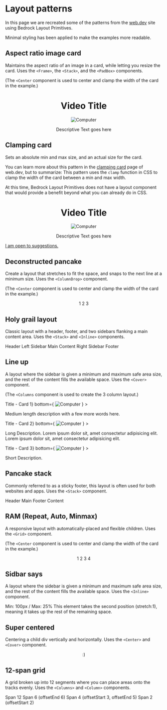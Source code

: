 
<Meta title="Examples/web.dev" />

# Layout patterns

In this page we are recreated some of the patterns from the [web.dev](https://web.dev/patterns/layout) site using Bedrock Layout Primitives.

Minimal styling has been applied to make the examples more readable.

## Aspect ratio image card

Maintains the aspect ratio of an image in a card, while letting you resize the card. Uses the `<Frame>`, the `<Stack>`, and the `<PadBox>` components.

(The `<Center` component is used to center and clamp the width of the card in the example.)

<Canvas withToolbar withSource="open">
  <Story name="Aspect ratio image card">
    <Center maxWidth="25rem">
      <PadBox
        as={Stack}
        gutter="lg"
        padding="xl"
        style={{ border: "1px solid black" }}
      >
        <h1>Video Title</h1>
        <Frame ratio={[16, 9]}>
          <img src={jacketPic} alt="Computer" />
        </Frame>
        <p>Descriptive Text goes here</p>
      </PadBox>
    </Center>
  </Story>
</Canvas>

## Clamping card

Sets an absolute min and max size, and an actual size for the card.

You can learn more about this pattern in the [clamping card](https://web.dev/layout/clamping-card) page of web.dev, but to summarize: This pattern uses the `clamp` function in CSS to clamp the width of the card between a min and max width.

At this time, Bedrock Layout Primitives does not have a layout component that would provide a benefit beyond what you can already do in CSS.

<Canvas withToolbar withSource="open">
  <Story name="Clamping card">
    <Center centerChildren>
      <PadBox
        as={Stack}
        gutter="lg"
        padding="xl"
        style={{ border: "1px solid black", width: "clamp(23ch, 60%, 46ch)" }}
      >
        <h1>Video Title</h1>
        <Frame ratio={[16, 9]}>
          <img src={jacketPic} alt="Computer" />
        </Frame>
        <p>Descriptive Text goes here</p>
      </PadBox>
    </Center>
  </Story>
</Canvas>

[I am open to suggestions.](/?path=/story/contributing--page)

## Deconstructed pancake

Create a layout that stretches to fit the space, and snaps to the next line at a minimum size. Uses the `<ColumnDrop>` component.

(The `<Center` component is used to center and clamp the width of the card in the example.)

<Canvas withToolbar withSource="open">
  <Story name="Deconstructed pancake">
    <Center maxWidth="25rem">
      <ColumnDrop gutter="sm" basis="150px">
        <Box>1</Box>
        <Box>2</Box>
        <Box>3</Box>
      </ColumnDrop>
    </Center>
  </Story>
</Canvas>

## Holy grail layout

Classic layout with a header, footer, and two sidebars flanking a main content area. Uses the `<Stack>` and `<Inline>` components.

<Canvas withToolbar withSource="open">
  <Story name="Holy grail layout">
    <Stack gutter="sm">
      <Box as="header">Header</Box>
      <Inline align="stretch" gutter="sm" stretch={1}>
        <Box>Left Sidebar</Box>
        <Box as="main" style={{ minHeight: "50vh" }}>
          Main Content
        </Box>
        <Box>Right Sidebar</Box>
      </Inline>
      <Box as="footer">Footer</Box>
    </Stack>
  </Story>
</Canvas>

## Line up

A layout where the sidebar is given a minimum and maximum safe area size, and the rest of the content fills the available space. Uses the `<Cover>` component.

(The `<Columns` component is used to create the 3 column layout.)

<Canvas withToolbar withSource="open">
  <Story name="Line up">
    <Columns columns={3} gutter="xxl">
      <Cover
        as={Box}
        minHeight="100%"
        gutter="md"
        top={<h3>Title - Card 1</h3>}
        bottom={
          <Frame ratio={[16, 9]}>
            <img src={jacketPic} alt="Computer" />
          </Frame>
        }
      >
        <p contenteditable>
          Medium length description with a few more words here.
        </p>
      </Cover>
      <Cover
        as={Box}
        minHeight="100%"
        gutter="md"
        top={<h3>Title - Card 2</h3>}
        bottom={
          <Frame ratio={[16, 9]}>
            <img src={jacketPic} alt="Computer" />
          </Frame>
        }
      >
        <p contenteditable>
          Long Description. Lorem ipsum dolor sit, amet consectetur adipisicing
          elit. Lorem ipsum dolor sit, amet consectetur adipisicing elit.
        </p>
      </Cover>
      <Cover
        as={Box}
        minHeight="100%"
        gutter="md"
        top={<h3>Title - Card 3</h3>}
        bottom={
          <Frame ratio={[16, 9]}>
            <img src={jacketPic} alt="Computer" />
          </Frame>
        }
      >
        <p contenteditable>Short Description.</p>
      </Cover>
    </Columns>
  </Story>
</Canvas>

## Pancake stack

Commonly referred to as a sticky footer, this layout is often used for both websites and apps. Uses the `<Stack>` component.

<Canvas withToolbar withSource="open">
  <Story name="Pancake stack">
    <Stack gutter="md" x>
      <Box as="header">Header</Box>
      <Box as="main" style={{ minHeight: "25vh" }}>
        Main
      </Box>
      <Box as="footer">Footer Content</Box>
    </Stack>
  </Story>
</Canvas>

## RAM (Repeat, Auto, Minmax)

A responsive layout with automatically-placed and flexible children. Uses the `<Grid>` component.

(The `<Center` component is used to center and clamp the width of the card in the example.)

<Canvas withToolbar withSource="open">
  <Story name="RAM (Repeat, Auto, Minmax)">
    <Center maxWidth="25rem">
      <Grid gutter="lg" minItemWidth="150px">
        <Box>1</Box>
        <Box>2</Box>
        <Box>3</Box>
        <Box>4</Box>
      </Grid>
    </Center>
  </Story>
</Canvas>

## Sidbar says

A layout where the sidebar is given a minimum and maximum safe area size, and the rest of the content fills the available space. Uses the `<Inline>` component.

<Canvas withToolbar withSource="open">
  <Story name="Sidbar says">
    <Inline gutter="md" stretch={1} align="stretch">
      <Box contentEditable style={{ width: "max(100px, 25%)" }}>
        Min: 100px / Max: 25%
      </Box>
      <Box contentEditable>
        This element takes the second position (stretch:1), meaning it takes up
        the rest of the remaining space.
      </Box>
    </Inline>
  </Story>
</Canvas>

## Super centered

Centering a child div vertically and horizontally. Uses the `<Center>` and `<Cover>` component.

<Canvas withToolbar withSource="open">
  <Story name="Super centered">
    <Cover minHeight="25vh">
      <Center centerChildren>
        <Box>:)</Box>
      </Center>
    </Cover>
  </Story>
</Canvas>

## 12-span grid

A grid broken up into 12 segments where you can place areas onto the tracks evenly. Uses the `<Columns>` and `<Column>` components.

<Canvas withToolbar withSource="open">
  <Story name="12-span grid">
    <Columns gutter="lg" columns={12}>
      <Column span={12}>
        <Box>Span 12</Box>
      </Column>
      <Column span={6} offsetEnd={6}>
        <Box>Span 6 (offsetEnd 6)</Box>
      </Column>
      <Column offsetStart={3} offsetEnd={5} span={4}>
        <Box>Span 4 (offsetStart 3, offsetEnd 5)</Box>
      </Column>
      <Column offsetStart={2} span={2}>
        <Box>Span 2 (offsetStart 2)</Box>
      </Column>
    </Columns>
  </Story>
</Canvas>
